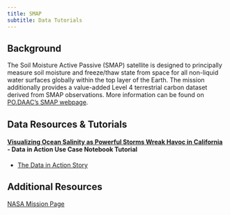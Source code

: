 ```yaml
---
title: SMAP
subtitle: Data Tutorials 
---
```


## Background

The Soil Moisture Active Passive (SMAP) satellite is designed to principally measure soil moisture and freeze/thaw state from space for all non-liquid water surfaces globally within the top layer of the Earth. The mission additionally provides a value-added Level 4 terrestrial carbon dataset derived from SMAP observations.
More information can be found on [PO.DAAC's SMAP webpage](https://podaac.jpl.nasa.gov/SMAP).

## Data Resources & Tutorials

#### [Visualizing Ocean Salinity as Powerful Storms Wreak Havoc in California](../notebooks/datasets/smap_imerg_tutorial.ipynb) - Data in Action Use Case Notebook Tutorial

- [The Data in Action Story](https://podaac.jpl.nasa.gov/DataAction-2022-03-01-SMAP-Visualizing-Ocean-Salinity-as-Powerful-Storms-Wreak-Havoc-in-California)

## Additional Resources

[NASA Mission Page](https://smap.jpl.nasa.gov/)
